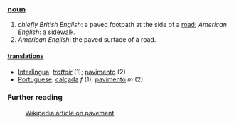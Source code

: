 ===[[noun]]===
#''chiefly British English'': a paved footpath at the side of a [[road]]; ''American English'': a [[sidewalk]].
#''American English'': the paved surface of a road.
====[[translation]]s====
*[[Interlingua]]: ''[[trottoir]]'' (1); [[pavimento]] (2)
*[[Portuguese]]: [[calçada]] ''f'' (1); [[pavimento]] ''m'' (2)
===Further reading===
:[[w:pavement|Wikipedia article on pavement]]
